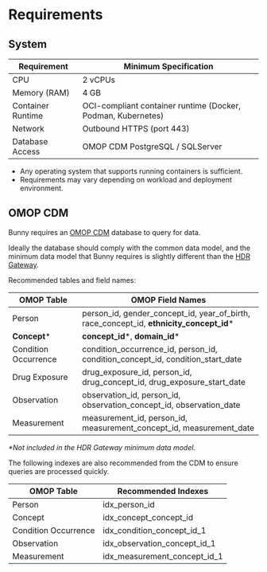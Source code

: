 # Requirements

## System 

| Requirement         | Minimum Specification                                       |
|---------------------|-------------------------------------------------------------|
| CPU                 | 2 vCPUs                                                     |
| Memory (RAM)        | 4 GB                                                        |
| Container Runtime   | OCI-compliant container runtime (Docker, Podman, Kubernetes)|
| Network             | Outbound HTTPS (port 443)                                   |
| Database Access     | OMOP CDM PostgreSQL / SQLServer                             |

- Any operating system that supports running containers is sufficient.
- Requirements may vary depending on workload and deployment environment.

## OMOP CDM

Bunny requires an [OMOP CDM](https://ohdsi.github.io/CommonDataModel/background.html) database to query for data.

Ideally the database should comply with the common data model, and the minimum data model that Bunny requires is slightly different than the [HDR Gateway](https://healthdatagateway.org/en/data-custodian/support/cohort-discovery). 

Recommended tables and field names:

| OMOP Table            | OMOP Field Names                                                                         |
|------------------------|-----------------------------------------------------------------------------------------|
| Person                 | person_id, gender_concept_id, year_of_birth, race_concept_id, **ethnicity_concept_id*** |
| **Concept***           | **concept_id***, **domain_id***                                                         |
| Condition Occurrence   | condition_occurrence_id, person_id, condition_concept_id, condition_start_date          |
| Drug Exposure          | drug_exposure_id, person_id, drug_concept_id, drug_exposure_start_date                  |
| Observation            | observation_id, person_id, observation_concept_id, observation_date                     |
| Measurement            | measurement_id, person_id, measurement_concept_id, measurement_date                     |

_*Not included in the HDR Gateway minimum data model._

The following indexes are also recommended from the CDM to ensure queries are processed quickly.

| OMOP Table             | Recommended Indexes                |
|------------------------|------------------------------------|
| Person                 | idx_person_id                      |
| Concept                | idx_concept_concept_id             |
| Condition Occurrence   | idx_condition_concept_id_1         |
| Observation            | idx_observation_concept_id_1       |
| Measurement            | idx_measurement_concept_id_1       |
